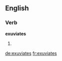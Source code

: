 ==English==

===Verb===
'''exuviates'''

# {{third-person singular of|[[exuviate]]}}

[[de:exuviates]]
[[fr:exuviates]]